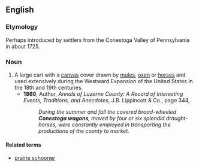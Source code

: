==English==
{{wikipedia}}
===Etymology===
Perhaps introduced by settlers from the Conestoga Valley of Pennsylvania in about 1725.

===Noun===
{{en-noun}}

# A large cart with a [[canvas]] cover drawn by [[mules]], [[oxen]] or [[horses]] and used extensively during the Westward Expansion of the United States in the 18th and 19th centuries.
#*'''1860''', Author, ''Annals of Luzerne County: A Record of Interesting Events, Traditions, and Anecdotes'', J.B. Lippincott & Co., page 344,
#*: ''During the summer and fall the covered broad-wheeled '''Conestoga wagons''', moved by four or six splendid draught-horses, were constantly employed in transporting the productions of the county to market.''

====Related terms====
* [[prairie schooner]]